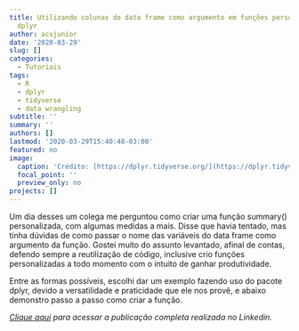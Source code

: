 ```yaml
---
title: Utilizando colunas do data frame como argumento em funções personalizadas com
  dplyr
author: acsjunior
date: '2020-03-29'
slug: []
categories:
  - Tutoriais
tags:
  - R
  - dplyr
  - tidyverse
  - data wrangling
subtitle: ''
summary: ''
authors: []
lastmod: '2020-03-29T15:40:48-03:00'
featured: no
image:
  caption: 'Crédito: [https://dplyr.tidyverse.org/](https://dplyr.tidyverse.org/)'
  focal_point: ''
  preview_only: no
projects: []
---
```


Um dia desses um colega me perguntou como criar uma função summary() personalizada, com algumas medidas a mais. Disse que havia tentado, mas tinha dúvidas de como passar o nome das variáveis do data frame como argumento da função. Gostei muito do assunto levantado, afinal de contas, defendo sempre a reutilização de código, inclusive crio funções personalizadas a todo momento com o intuito de ganhar produtividade.

Entre as formas possíveis, escolhi dar um exemplo fazendo uso do pacote dplyr, devido a versatilidade e praticidade que ele nos provê, e abaixo demonstro passo a passo como criar a função.

*[Clique aqui](https://www.linkedin.com/pulse/utilizando-colunas-do-data-frame-como-argumento-em-da-silva-júnior/) para acessar a publicação completa realizada no Linkedin.*
